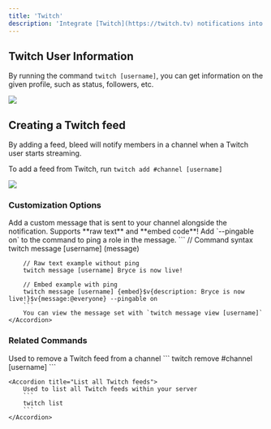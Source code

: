 ```yaml
---
title: 'Twitch'
description: 'Integrate [Twitch](https://twitch.tv) notifications into your server.'
---
```


## Twitch User Information

By running the command `twitch [username]`, you can get information on the given profile, such as status, followers, etc.

<Frame caption="Command response showing a user's Twitch profile" type="glass">
  <img src="https://i.postimg.cc/W4jRNCQy/image.png" />
</Frame>

## Creating a Twitch feed

By adding a feed, bleed will notify members in a channel when a Twitch user starts streaming.

To add a feed from Twitch, run `twitch add #channel [username]`

<Frame caption="Adding a Twitch feed to a channel" type="glass">
  <img src="https://i.postimg.cc/k5wHn4NV/image.png" />
</Frame>

### Customization Options

<AccordionGroup>
    <Accordion title="Custom Messages">
        Add a custom message that is sent to your channel alongside the notification.
        <Tip>Supports **raw text** and **embed code**! Add `--pingable on` to the command to ping a role in the message.</Tip>
        ```
        // Command syntax
        twitch message [username] (message)

        // Raw text example without ping
        twitch message [username] Bryce is now live!

        // Embed example with ping
        twitch message [username] {embed}$v{description: Bryce is now live!}$v{message:@everyone} --pingable on
        ```
        You can view the message set with `twitch message view [username]`
    </Accordion>
</AccordionGroup>

### Related Commands

<AccordionGroup>
    <Accordion title="Remove a Twitch feed">
        Used to remove a Twitch feed from a channel
        ```
        twitch remove #channel [username]
        ```
    </Accordion>

    <Accordion title="List all Twitch feeds">
        Used to list all Twitch feeds within your server
        ```
        twitch list
        ```
    </Accordion>
</AccordionGroup>
